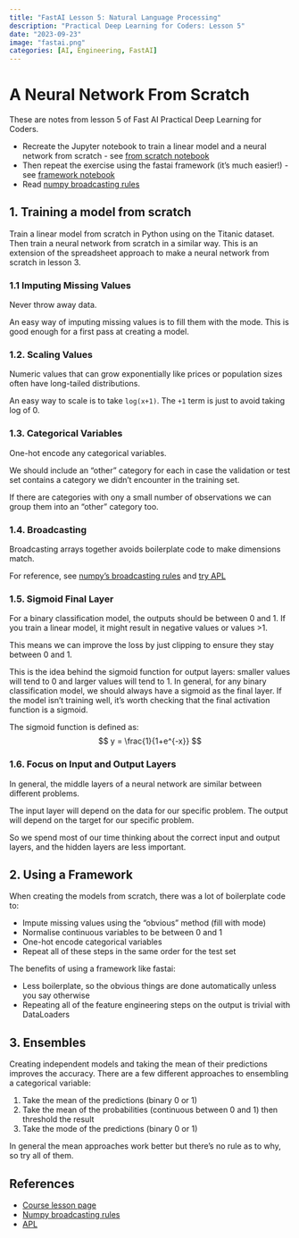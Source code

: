 ```yaml
---
title: "FastAI Lesson 5: Natural Language Processing"
description: "Practical Deep Learning for Coders: Lesson 5"
date: "2023-09-23"
image: "fastai.png"
categories: [AI, Engineering, FastAI]
---
```


# A Neural Network From Scratch
These are notes from lesson 5 of Fast AI Practical Deep Learning for Coders.

::: {.callout-tip title="Homework Task"}

- Recreate the  Jupyter notebook to train a linear model and a neural network from scratch - see [from scratch notebook](https://github.com/gjohl/ml-practice/blob/master/ml-practice/notebooks/fastai/5_models_from_scratch.ipynb)
- Then repeat the exercise using the fastai framework (it's much easier!) - see [framework notebook](https://github.com/gjohl/ml-practice/blob/master/ml-practice/notebooks/fastai/5_model_using_framework.ipynb)
- Read [numpy broadcasting rules](https://numpy.org/doc/stable/user/basics.broadcasting.html)
:::


## 1. Training a model from scratch 
Train a linear model from scratch in Python using on the Titanic dataset.
Then train a neural network from scratch in a similar way.
This is an extension of the spreadsheet approach to make a neural network from scratch in lesson 3.

### 1.1 Imputing Missing Values
Never throw away data.

An easy way of imputing missing values is to fill them with the mode.
This is good enough for a first pass at creating a model.


### 1.2. Scaling Values
Numeric values that can grow exponentially like prices or population sizes often have long-tailed distributions.

An easy way to scale is to take `log(x+1)`. The `+1` term is just to avoid taking log of 0.


### 1.3. Categorical Variables
One-hot encode any categorical variables.

We should include an "other" category for each in case the validation or test set contains a category we didn't encounter in the training set.

If there are categories with ony a small number of observations we can group them into an "other" category too.


### 1.4. Broadcasting
Broadcasting arrays together avoids boilerplate code to make dimensions match.

For reference, see [numpy's broadcasting rules](https://numpy.org/doc/stable/user/basics.broadcasting.html) and [try APL](https://tryapl.org/)


### 1.5. Sigmoid Final Layer
For a binary classification model, the outputs should be between 0 and 1.
If you train a linear model, it might result in negative values or values >1.

This means we can improve the loss by just clipping to ensure they stay between 0 and 1.

This is the idea behind the sigmoid function for output layers: smaller values will tend to 0 and larger values will tend to 1.
In general, for any binary classification model, we should always have a sigmoid as the final layer.
If the model isn't training well, it's worth checking that the final activation function is a sigmoid.

The sigmoid function is defined as:
$$ y = \frac{1}{1+e^{-x}} $$


### 1.6. Focus on Input and Output Layers

In general, the middle layers of a neural network are similar between different problems.

The input layer will depend on the data for our specific problem.
The output will depend on the target for our specific problem.

So we spend most of our time thinking about the correct input and output layers, and the hidden layers are less important.


## 2. Using a Framework
When creating the models from scratch, there was a lot of boilerplate code to:

- Impute missing values using the "obvious" method (fill with mode)
- Normalise continuous variables to be between 0 and 1
- One-hot encode categorical variables
- Repeat all of these steps in the same order for the test set

The benefits of using a framework like fastai:

- Less boilerplate, so the obvious things are done automatically unless you say otherwise
- Repeating all of the feature engineering steps on the output is trivial with DataLoaders


## 3. Ensembles

Creating independent models and taking the mean of their predictions improves the accuracy.
There are a few different approaches to ensembling a categorical variable:

1. Take the mean of the predictions (binary 0 or 1)
2. Take the mean of the probabilities (continuous between 0 and 1) then threshold the result
3. Take the mode of the predictions (binary 0 or 1)

In general the mean approaches work better but there's no rule as to why, so try all of them.


## References

- [Course lesson page](https://course.fast.ai/Lessons/lesson5.html)
- [Numpy broadcasting rules](https://numpy.org/doc/stable/user/basics.broadcasting.html)
- [APL](https://tryapl.org/)
